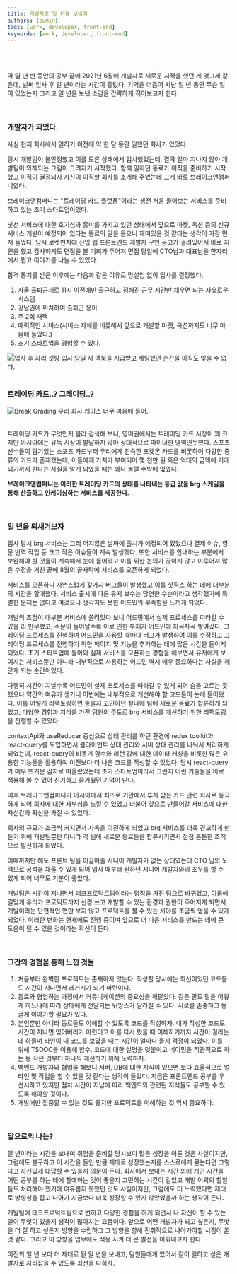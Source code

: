 ```yaml
---
title: 개발자로 일 년을 보내며
authors: [sumin]
tags: [work, developer, front-end]
keywords: [work, developer, front-end]
---
```



<br />
<br />

약 일 년 반 동안의 공부 끝에 2021년 6월에 개발자로 새로운 시작을 했던 게 엊그제
같은데, 벌써 입사 후 일 년이라는 시간이 흘렀다. 기억을 더듬어 지난 일 년 동안 무슨 일이
있었는지 그리고 일 년을 보낸 소감을 간략하게 적어보고자 한다.

<br />

### 개발자가 되었다.

사실 현재 회사에서 일하기 이전에 약 한 달 동안 일했던 회사가 있었다.

당시 개발팀이 불안정했고 이를 모른 상태에서 입사했었는데, 결국 얼마 지나지 않아 개발팀이 와해되는 그림이 그려지기 시작했다. 함께 일하던 동료가 이직을 준비하기 시작했고 이직이 결정되자 자신이 이직할 회사를 소개해 주었는데 그게 바로 브레이크앤컴퍼니였다.

브레이크앤컴퍼니는 "트레이딩 카드 플랫폼"이라는 생전 처음 들어보는 서비스를 준비하고 있는 초기 스타트업이었다.

낯선 서비스에 대한 호기심과 흥미를 가지고 있던 상태에서 앞으로 마켓, 옥션 등의 신규 서비스 개발이 예정되어 있다는 동료의 말을 들으니 재미있을 것 같다는 생각이 가장 먼저 들었다. 당시 로켓펀치에 신입 웹 프론트엔드 개발자 구인 공고가 걸려있어서 바로 지원을 했고 감사하게도 면접을 볼 기회가 주어져 면접 당일에 CTO님과 대표님을 한자리에서 뵙고 이야기를 나눌 수 있었다.

합격 통지를 받은 이후에는 다음과 같은 이유로 망설임 없이 입사를 결정했다.

1. 자율 출퇴근제로 11시 이전에만 출근하고 정해진 근무 시간만 채우면 되는 자유로운 시스템
2. 강남권에 위치하여 출퇴근 용이
3. 주 2회 재택
4. 매력적인 서비스(서비스 자체를 비롯해서 앞으로 개발할 마켓, 옥션까지도 너무 마음에 들었다.)
5. 초기 스타트업을 경험할 수 있다.

<!-- TODO: 이미지에 캡션 다는 컴포넌트 별도 분리하기 -->

<div
  style={{
    width: '100%',
    display: 'flex',
    flexDirection: 'column',
    justifyContent: 'center',
    alignItems: 'center',
  }}
>
  <img src={image_first} alt="입사 후 자리 셋팅" />
  <span style={{ color: 'grey' }}>
    입사 당일 새 맥북을 지급받고 세팅했던 순간을 아직도 잊을 수 없다.
  </span>
</div>

<br />

### 트레이딩 카드..? 그레이딩..?

<div
  style={{
    width: '100%',
    display: 'flex',
    flexDirection: 'column',
    justifyContent: 'center',
    alignItems: 'center',
  }}
>
  <img src={image_second} fullWidth alt="Break Grading" />
  <span style={{ color: 'grey' }}>우리 회사 케이스 너무 마음에 들어..</span>
</div>

<br />

트레이딩 카드가 무엇인지 몰라 검색해 보니, 영미권에서는 트레이딩 카드 시장이 꽤 크지만 아시아에는 유독 시장이 발달하지 않아 상대적으로 마이너한 영역인듯했다. 스포츠 선수들이 담겨있는 스포츠 카드부터 우리에게 친숙한 포켓몬 카드를 비롯하여 다양한 종류의 카드가 존재했는데, 이들에게 가치가 부여되어 몇 천만 원 혹은 억대의 금액에 거래되기까지 한다는 사실을 알게 되었을 때는 꽤나 놀랄 수밖에 없었다.

**브레이크앤컴퍼니는 이러한 트레이딩 카드의 상태를 나타내는 등급 값을 brg 스케일을 통해 산출하고 인케이싱하는 서비스를 제공한다.**

<br />

### 일 년을 되새겨보자

입사 당시 brg 서비스는 그리 머지않은 날짜에 출시가 예정되어 있었으나 결제 이슈, 영문 번역 작업 등 크고 작은 이슈들이 계속 발생했다. 또한 서비스를 안내하는 부분에서 보완해야 할 것들이 계속해서 눈에 들어왔고 이를 위한 논의가 끊이지 않고 이루어져 많은 수정을 거친 끝에 8월의 끝자락에 서비스를 오픈하게 되었다.

서비스를 오픈하니 자연스럽게 갖가지 버그들이 발생했고 이를 핫픽스 하는 데에 대부분의 시간을 할애했다. 서비스 출시에 따른 유지 보수는 당연한 수순이라고 생각했기에 특별한 문제는 없다고 여겼으나 생각지도 못한 어드민의 부족함을 느끼게 되었다.

개발의 초점이 대부분 서비스에 쏠려있다 보니 어드민에서 실제 프로세스를 따라갈 수 있을 리 만무했고, 주문이 늘어날수록 이로 인한 부채가 어드민에 차곡차곡 쌓여갔다. 그레이딩 프로세스를 진행하며 어드민을 사용할 때마다 버그가 발생하여 이를 수정하고 그레이딩 프로세스를 진행하기 위한 페이지 및 기능을 추가하는 데에 많은 시간을 들이게 되었다. 초기 스타트업에 들어와 실제 서비스를 오픈하는 경험을 해보면서 유저에게 보여지는 서비스뿐만 아니라 내부적으로 사용하는 어드민 역시 매우 중요하다는 사실을 깨닫게 되는 순간이었다.

다행히 시간이 지날수록 어드민이 실제 프로세스를 따라갈 수 있게 되어 숨을 고르는 듯했으나 약간의 여유가 생기니 이번에는 내부적으로 개선해야 할 코드들이 눈에 들어왔다. 이를 어떻게 리팩토링하면 좋을지 고민하던 찰나에 팀에 새로운 동료가 합류하게 되었고, 다양한 경험과 지식을 가진 팀원의 주도로 brg 서비스를 개선하기 위한 리팩토링을 진행할 수 있었다.

contextApi와 useReducer 중심으로 상태 관리를 하던 환경에 redux toolkit과 react-query를 도입하면서 클라이언트 상태 관리와 서버 상태 관리를 나눠서 처리하게 되었는데, react-query의 비동기 함수와 리턴 값에 대한 데이터 캐싱을 비롯한 많은 유용한 기능들을 활용하여 이전보다 더 나은 코드를 작성할 수 있었다. 당시 react-query가 매우 뜨거운 감자로 떠올랐었는데 초기 스타트업이라서 그런지 이런 기술들을 바로 적용해 볼 수 있어 신기하고 즐거웠던 기억이 난다.

이후 브레이크앤컴퍼니가 아시아에서 최초로 기관에서 투자 받은 카드 관련 회사로 등극하게 되어 회사에 대한 자부심을 느낄 수 있었고 더불어 앞으로 만들어갈 서비스에 대한 자신감과 확신을 가질 수 있었다.

회사의 규모가 조금씩 커지면서 사옥을 이전하게 되었고 brg 서비스를 더욱 견고하게 만들기 위해 개발팀뿐만 아니라 각 팀에 새로운 동료들을 합류시키면서 점점 튼튼한 조직으로 발전하게 되었다.

이때까지만 해도 프론트 팀을 이끌어줄 시니어 개발자가 없는 상태였는데 CTO 님의 노력으로 공석을 채울 수 있게 되어 입사 때부터 원하던 시니어 개발자와의 조우를 할 수 있게 되어 너무도 기분이 좋았다.

개발팀은 시간이 지나면서 테크프로덕트팀이라는 명칭을 가진 팀으로 바뀌었고, 이름에 걸맞게 우리가 프로덕트까지 신경 쓰고 개발할 수 있는 환경과 권한이 주어지게 되면서 개발이라는 단편적인 면만 보지 않고 프로덕트를 볼 수 있는 시야를 조금씩 얻을 수 있게 되었다. 이러한 변화는 현재에도 진행 중이며 앞으로 더 나은 서비스를 만드는 데에 큰 도움이 될 수 있을 것이라는 확신이 든다.

<br />

### 그간의 경험을 통해 느낀 것들

1. 처음부터 완벽한 프로젝트는 존재하지 않는다. 작성할 당시에는 최선이었던 코드들도 시간이 지나면서 레거시가 되기 마련이다.
2. 동료와 협업하는 과정에서 커뮤니케이션의 중요성을 깨달았다. 같은 말도 말을 어떻게 하느냐에 따라 상대에게 전달되는 뉘앙스가 달라질 수 있다. 서로를 존중하고 둥글게 이야기할 필요가 있다.
3. 본인뿐만 아니라 동료들도 이해할 수 있도록 코드를 작성하자. 내가 작성한 코드도 시간이 지나면 잊어버리기 마련이고 이를 다시 봤을 때 이해하기까지 시간이 걸리는데 하물며 타인이 내 코드를 보았을 때는 시간이 얼마나 들지 걱정이 되었다. 이를 위해 TSDOC을 이용해 함수, 코드에 대한 설명을 덧붙이고 네이밍을 직관적으로 하는 등 작은 것부터 하나씩 개선하기 위해 노력하자.
4. 백엔드 개발자와 협업을 해보니 서버, DB에 대한 지식이 있으면 보다 효율적으로 얼라인 및 작업을 할 수 있을 것 같다는 생각이 들었다. 지금은 프론트엔드 공부를 우선시하고 있지만 점차 시간이 지남에 따라 백엔드와 관련된 지식들도 공부할 수 있도록 해야할 것이다.
5. 개발에만 집중할 수 있는 것도 좋지만 프로덕트를 이해하는 것 역시 중요하다.

<br />

### 앞으로의 나는?

일 년이라는 시간을 보내며 취업을 준비할 당시보다 많은 성장을 이룬 것은 사실이지만, 그럼에도 불구하고 이 시간을 들인 만큼 제대로 성장했는지를 스스로에게 묻는다면 그렇다고 자신있게 대답할 수 있을지 의문이 든다. 회사에서 보내는 시간 외에 개인 시간을 어떤 공부를 하는 데에 할애하는 것이 좋을지 고민하는 시간이 길었고 개발 이외의 할일들도 처리해야 했기에 여유롭지 못했던 것도 사실이지만, 그럼에도 더 노력했다면 제대로 방향성을 잡고 나아가 지금보다 더욱 성장할 수 있지 않았었을까 하는 생각이 든다.

개발팀에 테크프로덕트팀으로 변하고 다양한 경험을 하게 되면서 나 자신이 할 수 있는 일이 무엇이 있을지 생각이 많아지는 요즘이다. 앞으로 어떤 개발자가 되고 싶은지, 무엇을 더 잘 하고 싶은지 방향을 수립하고 그 방향을 향해 진취적으로 나아가야할 시점이 온 것 같다. 그리고 이 방향을 업무에도 적용 시켜 더 큰 발전을 이뤄내고자 한다.

이전의 일 년 보다 더 제대로 된 일 년을 보내고, 팀원들에게 있어서 같이 일하고 싶은 개발자로 자리잡을 수 있도록 최선을 다하자.
